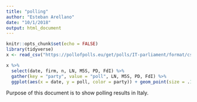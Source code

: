 ```yaml
---
title: "polling"
author: "Esteban Arellano"
date: "10/1/2018"
output: html_document
---
```


```r
knitr::opts_chunk$set(echo = FALSE)
library(tidyverse)
x <- read_csv("https://pollofpolls.eu/get/polls/IT-parliament/format/csv", guess_max = 2000)
```

```r
x %>%
  select(date, firm, n, LN, M5S, PD, FdI) %>% 
  gather(key = "party", value = "poll", LN, M5S, PD, FdI) %>%
  ggplot(aes(x = date, y = poll, color = party)) + geom_point(size = .1)
```

Purpose of this document is to show polling results in Italy.

